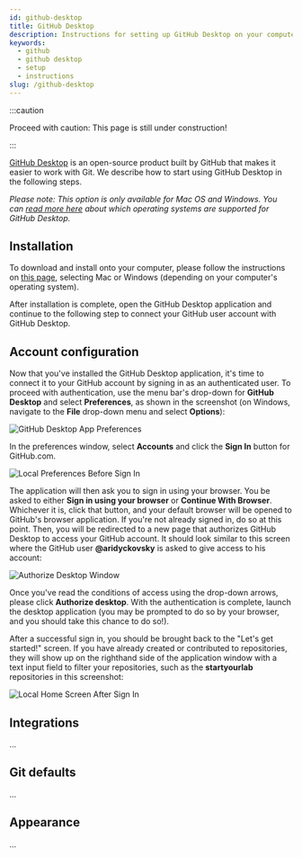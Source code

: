 ```yaml
---
id: github-desktop
title: GitHub Desktop
description: Instructions for setting up GitHub Desktop on your computer.
keywords: 
  - github
  - github desktop
  - setup
  - instructions
slug: /github-desktop
---
```


:::caution

Proceed with caution: This page is still under construction!

:::

[GitHub Desktop](https://desktop.github.com/) is an open-source product built by GitHub that makes it
easier to work with Git. We describe how to start using GitHub Desktop in the following steps.

_Please note: This option is only available for Mac OS and Windows. You can 
[read more here](https://docs.github.com/en/desktop/installing-and-configuring-github-desktop/supported-operating-systems)
about which operating systems are supported for GitHub Desktop._

## Installation

To download and install onto your computer, please follow the instructions on [this
page](https://docs.github.com/en/desktop/installing-and-configuring-github-desktop/installing-github-desktop),
selecting Mac or Windows (depending on your computer's operating system).

After installation is complete, open the GitHub Desktop application and continue to the following step
to connect your GitHub user account with GitHub Desktop.

## Account configuration

Now that you've installed the GitHub Desktop application, it's time to connect it to your
GitHub account by signing in as an authenticated user. To proceed with
authentication, use the menu bar's drop-down for **GitHub Desktop** and select **Preferences**,
as shown in the screenshot (on Windows, navigate to the **File** drop-down menu and select **Options**):

<div style={{ textAlign: 'center', paddingTop: '1em', paddingBottom: '1em', }}>
  <img
    src={require('/img/setup/app-preferences.png').default}
    style={{ width: '320px' }}
    alt="GitHub Desktop App Preferences"
  />
</div>

In the preferences window, select **Accounts** and click the **Sign In** button for
GitHub.com.

<div style={{ textAlign: 'center', paddingTop: '1em', paddingBottom: '1em', }}>
  <img
    src={require('/img/setup/local-preferences-accounts-no-user.png').default}
    alt="Local Preferences Before Sign In"
  />
</div>

The application will then ask you to sign in using your browser. You be asked to either
**Sign in using your browser** or **Continue With Browser**. Whichever it is, click that
button, and your default browser will be opened to GitHub's browser application. If you're
not already signed in, do so at this point. Then, you will be redirected to a new page
that authorizes GitHub Desktop to access your GitHub account. It should look similar to
this screen where the GitHub user **@aridyckovsky** is asked to give access to his account:

<div style={{ textAlign: 'center', paddingTop: '1em', paddingBottom: '1em', }}>
  <img
    src={require('/img/setup/browser-authorize-desktop.png').default}
    alt="Authorize Desktop Window"
  />
</div>

Once you've read the conditions of access using the drop-down arrows, please click **Authorize desktop**.
With the authentication is complete, launch the desktop application (you may be prompted to do so by
your browser, and you should take this chance to do so!).

After a successful sign in, you should be brought back to the "Let's get started!" screen. If you
have already created or contributed to repositories, they will show up on the righthand side of
the application window with a text input field to filter your repositories, such as the
**startyourlab** repositories in this screenshot:

<div style={{ textAlign: 'center', paddingTop: '1em', paddingBottom: '1em', }}>
  <img
    src={require('/img/setup/local-home-screen-signed-in.png').default}
    alt="Local Home Screen After Sign In"
  />
</div>

## Integrations

...

## Git defaults

...

## Appearance

...


